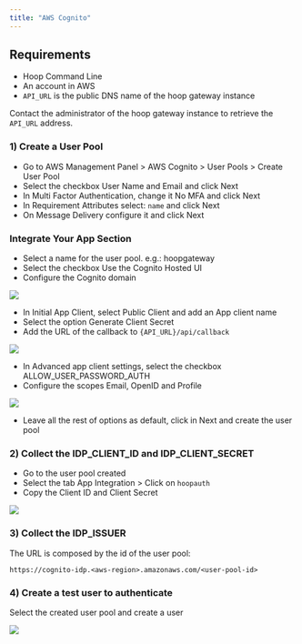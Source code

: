 ```yaml
---
title: "AWS Cognito"
---
```


## Requirements

- Hoop Command Line
- An account in AWS
- `API_URL` is the public DNS name of the hoop gateway instance

Contact the administrator of the hoop gateway instance to retrieve the `API_URL` address.

### 1) Create a User Pool

- Go to AWS Management Panel > AWS Cognito > User Pools > Create User Pool
- Select the checkbox User Name and Email and click Next
- In Multi Factor Authentication, change it No MFA and click Next
- In Requirement Attributes select: `name` and click Next
- On Message Delivery configure it and click Next

### Integrate Your App Section

- Select a name for the user pool. e.g.: hoopgateway
- Select the checkbox Use the Cognito Hosted UI
- Configure the Cognito domain

<img
  src="/images/idp/aws-cognito-1.png"
/>

- In Initial App Client, select Public Client and add an App client name
- Select the option Generate Client Secret
- Add the URL of the callback to `{API_URL}/api/callback`

<img
  src="/images/idp/aws-cognito-2.png"
/>

- In Advanced app client settings, select the checkbox ALLOW_USER_PASSWORD_AUTH
- Configure the scopes Email, OpenID and Profile

<img
  src="/images/idp/aws-cognito-3.png"
/>

- Leave all the rest of options as default, click in Next and create the user pool

### 2) Collect the IDP_CLIENT_ID and IDP_CLIENT_SECRET

- Go to the user pool created
- Select the tab App Integration > Click on `hoopauth`
- Copy the Client ID and Client Secret

<img
  src="/images/idp/aws-cognito-4.png"
/>

### 3) Collect the IDP_ISSUER

The URL is composed by the id of the user pool:

`https://cognito-idp.<aws-region>.amazonaws.com/<user-pool-id>`

### 4) Create a test user to authenticate

Select the created user pool and create a user

<img
  src="/images/idp/aws-cognito-5.png"
/>
